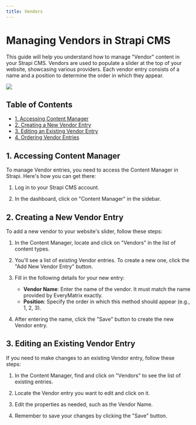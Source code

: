 ```yaml
---
title: Vendors
---
```


# Managing Vendors in Strapi CMS

This guide will help you understand how to manage "Vendor" content in your Strapi CMS. Vendors are used to populate a slider at the top of your website, showcasing various providers. Each vendor entry consists of a name and a position to determine the order in which they appear.
<Frame>
  <img src="/images/content-types/vendors.png" style={{ borderRadius: '0.5rem' }} />
</Frame>

## Table of Contents

- [1. Accessing Content Manager](#accessing-content-manager)
- [2. Creating a New Vendor Entry](#creating-a-new-vendor-entry)
- [3. Editing an Existing Vendor Entry](#editing-an-existing-vendor-entry)
- [4. Ordering Vendor Entries](#ordering-vendor-entries)

## 1. Accessing Content Manager

To manage Vendor entries, you need to access the Content Manager in Strapi. Here's how you can get there:

1. Log in to your Strapi CMS account.

2. In the dashboard, click on "Content Manager" in the sidebar.

## 2. Creating a New Vendor Entry

To add a new vendor to your website's slider, follow these steps:

1. In the Content Manager, locate and click on "Vendors" in the list of content types.

2. You'll see a list of existing Vendor entries. To create a new one, click the "Add New Vendor Entry" button.

3. Fill in the following details for your new entry:
   - **Vendor Name**: Enter the name of the vendor. It must match the name provided by EveryMatrix exactly.
   - **Position**: Specify the order in which this method should appear (e.g., 1, 2, 3).

4. After entering the name, click the "Save" button to create the new Vendor entry.

## 3. Editing an Existing Vendor Entry

If you need to make changes to an existing Vendor entry, follow these steps:

1. In the Content Manager, find and click on "Vendors" to see the list of existing entries.

2. Locate the Vendor entry you want to edit and click on it.

3. Edit the properties as needed, such as the Vendor Name.

4. Remember to save your changes by clicking the "Save" button.